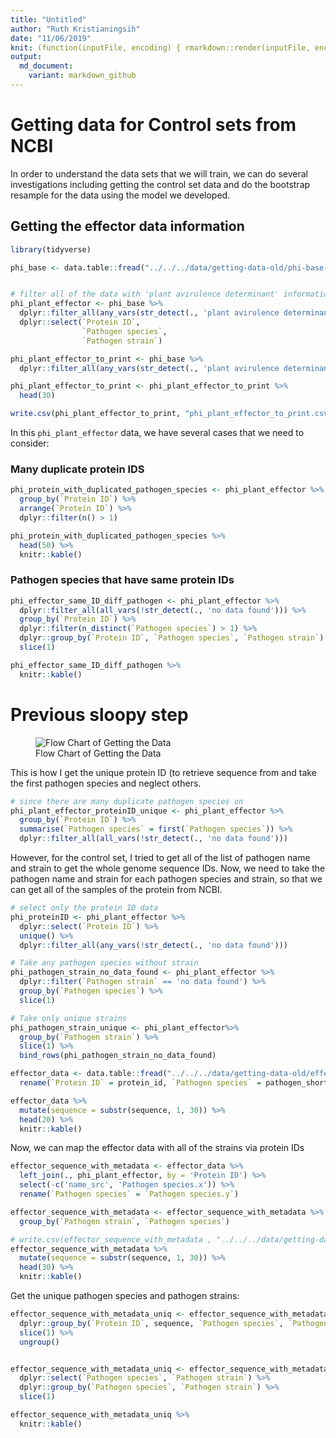 ```yaml
---
title: "Untitled"
author: "Ruth Kristianingsih"
date: "11/06/2019"
knit: (function(inputFile, encoding) { rmarkdown::render(inputFile, encoding = encoding, output_dir = here::here("reports", stringr::str_remove(getwd(), here::here("scripts/r-scripts/")))) })
output:
  md_document:
    variant: markdown_github
---
```


# Getting data for Control sets from NCBI

In order to understand the data sets that we will train, we can do several investigations including getting the control set data and do the bootstrap resample for the data using the model we developed. 

## Getting the effector data information 

```r
library(tidyverse)

phi_base <- data.table::fread("../../../data/getting-data-old/phi-base-main.csv", header = TRUE)


# filter all of the data with 'plant avirulence determinant' information
phi_plant_effector <- phi_base %>%
  dplyr::filter_all(any_vars(str_detect(., 'plant avirulence determinant'))) %>% 
  dplyr::select(`Protein ID`,
                `Pathogen species`, 
                `Pathogen strain`)

phi_plant_effector_to_print <- phi_base %>%
  dplyr::filter_all(any_vars(str_detect(., 'plant avirulence determinant')))

phi_plant_effector_to_print <- phi_plant_effector_to_print %>% 
  head(30)

write.csv(phi_plant_effector_to_print, "phi_plant_effector_to_print.csv")
```

In this `phi_plant_effector` data, we have several cases that we need to consider:

### Many duplicate protein IDS 


```r
phi_protein_with_duplicated_pathogen_species <- phi_plant_effector %>% 
  group_by(`Protein ID`) %>% 
  arrange(`Protein ID`) %>% 
  dplyr::filter(n() > 1) 

phi_protein_with_duplicated_pathogen_species %>% 
  head(50) %>% 
  knitr::kable()
```

### Pathogen species that have same protein IDs

```r
phi_effector_same_ID_diff_pathogen <- phi_plant_effector %>%
  dplyr::filter_all(all_vars(!str_detect(., 'no data found'))) %>% 
  group_by(`Protein ID`) %>%
  dplyr::filter(n_distinct(`Pathogen species`) > 1) %>% 
  dplyr::group_by(`Protein ID`, `Pathogen species`, `Pathogen strain`)  %>%
  slice(1)

phi_effector_same_ID_diff_pathogen %>% 
  knitr::kable()
```

# Previous sloopy step

![Flow Chart of Getting the Data](../data/images/getting-data-flowchart.png)

This is how I get the unique protein ID (to retrieve sequence from and take the first pathogen species and neglect others. 

```r
# since there are many duplicate pathogen species on 
phi_plant_effector_proteinID_unique <- phi_plant_effector %>%
  group_by(`Protein ID`) %>% 
  summarise(`Pathogen species` = first(`Pathogen species`)) %>% 
  dplyr::filter_all(all_vars(!str_detect(., 'no data found')))
```


However, for the control set, I tried to get all of the list of pathogen name and strain to get the whole genome sequence IDs. Now, we need to take the pathogen name and strain for each pathogen species and strain, so that we can get all of the samples of the protein from NCBI. 

```r
# select only the protein ID data
phi_proteinID <- phi_plant_effector %>%
  dplyr::select(`Protein ID`) %>% 
  unique() %>% 
  dplyr::filter_all(any_vars(!str_detect(., 'no data found')))
```

```r
# Take any pathogen species without strain
phi_pathogen_strain_no_data_found <- phi_plant_effector %>% 
  dplyr::filter(`Pathogen strain` == 'no data found') %>% 
  group_by(`Pathogen species`) %>% 
  slice(1)

# Take only unique strains
phi_pathogen_strain_unique <- phi_plant_effector%>% 
  group_by(`Pathogen strain`) %>% 
  slice(1) %>% 
  bind_rows(phi_pathogen_strain_no_data_found)
```

```r
effector_data <- data.table::fread("../../../data/getting-data-old/effector_with_IDs_organism.csv") %>% 
  rename(`Protein ID` = protein_id, `Pathogen species` = pathogen_short)

effector_data %>% 
  mutate(sequence = substr(sequence, 1, 30)) %>% 
  head(20) %>% 
  knitr::kable()
```

Now, we can map the effector data with all of the strains via protein IDs

```r
effector_sequence_with_metadata <- effector_data %>% 
  left_join(., phi_plant_effector, by = 'Protein ID') %>% 
  select(-c('name_src', 'Pathogen species.x')) %>% 
  rename(`Pathogen species` = `Pathogen species.y`)

effector_sequence_with_metadata <- effector_sequence_with_metadata %>% 
  group_by(`Pathogen strain`, `Pathogen species`)

# write.csv(effector_sequence_with_metadata , "../../../data/getting-data-old/effector_sequence_with_metadata.csv", row.names = FALSE)
effector_sequence_with_metadata %>% 
  mutate(sequence = substr(sequence, 1, 30)) %>% 
  head(30) %>% 
  knitr::kable()
```

Get the unique pathogen species and pathogen strains:

```r
effector_sequence_with_metadata_uniq <- effector_sequence_with_metadata %>% 
  dplyr::group_by(`Protein ID`, sequence, `Pathogen species`, `Pathogen strain`) %>% 
  slice(1) %>% 
  ungroup()


effector_sequence_with_metadata_uniq <- effector_sequence_with_metadata_uniq %>% 
  dplyr::select(`Pathogen species`, `Pathogen strain`) %>%
  dplyr::group_by(`Pathogen species`, `Pathogen strain`) %>% 
  slice(1)

effector_sequence_with_metadata_uniq %>% 
  knitr::kable()
```
